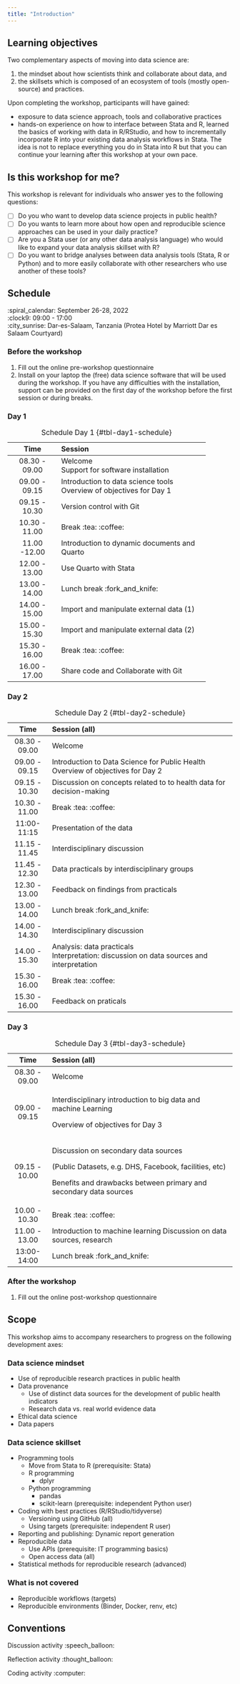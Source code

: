 ```yaml
---
title: "Introduction"
---
```


## Learning objectives

Two complementary aspects of moving into data science are:

1.  the mindset about how scientists think and collaborate about data, and
2.  the skillsets which is composed of an ecosystem of tools (mostly open-source) and practices.

Upon completing the workshop, participants will have gained:

-   exposure to data science approach, tools and collaborative practices
-   hands-on experience on how to interface between Stata and R, learned the basics of working with data in R/RStudio, and how to incrementally incorporate R into your existing data analysis workflows in Stata. The idea is not to replace everything you do in Stata into R but that you can continue your learning after this workshop at your own pace.

## Is this workshop for me?

This workshop is relevant for individuals who answer yes to the following questions:

-   [ ] Do you who want to develop data science projects in public health?
-   [ ] Do you wants to learn more about how open and reproducible science approaches can be used in your daily practice?
-   [ ] Are you a Stata user (or any other data analysis language) who would like to expand your data analysis skillset with R?
-   [ ] Do you want to bridge analyses between data analysis tools (Stata, R or Python) and to more easily collaborate with other researchers who use another of these tools?

## Schedule

:spiral_calendar: September 26-28, 2022\
:clock9: 09:00 - 17:00\
:city_sunrise: Dar-es-Salaam, Tanzania (Protea Hotel by Marriott Dar es Salaam Courtyard)

### Before the workshop

1. Fill out the online pre-workshop questionnaire
2. Install on your laptop the (free) data science software that will be used during the workshop. If you have any difficulties with the installation, support can be provided on the first day of the workshop before the first session or during breaks.

### Day 1

+---------------+----------------------------------------------+
| Time          | Session                                      |
+:=============:+:=============================================+
| 08.30 - 09.00 | Welcome\                                     |
|               | Support for software installation            |
+---------------+----------------------------------------------+
| 09.00 - 09.15 | Introduction to data science tools\          |
|               | Overview of objectives for Day 1             |
+---------------+----------------------------------------------+
| 09.15 - 10.30 | Version control with Git                     |
+---------------+----------------------------------------------+
| 10.30 - 11.00 | Break :tea: :coffee:                         |
+---------------+----------------------------------------------+
| 11.00 -12.00  | Introduction to dynamic documents and Quarto |
+---------------+----------------------------------------------+
| 12.00 - 13.00 | Use Quarto with Stata                        |
+---------------+----------------------------------------------+
| 13.00 - 14.00 | Lunch break :fork_and_knife:                 |
+---------------+----------------------------------------------+
| 14.00 - 15.00 | Import and manipulate external data (1)      |
+---------------+----------------------------------------------+
| 15.00 - 15.30 | Import and manipulate external data (2)      |
+---------------+----------------------------------------------+
| 15.30 - 16.00 | Break :tea: :coffee:                         |
+---------------+----------------------------------------------+
| 16.00 - 17.00 | Share code and Collaborate with Git          |
+---------------+----------------------------------------------+

: Schedule Day 1 {#tbl-day1-schedule}

### Day 2

+---------------+----------------------------------------------------------------------+
| Time          | Session (all)                                                        |
+:=============:+:=====================================================================+
| 08.30 - 09.00 | Welcome                                                              |
+---------------+----------------------------------------------------------------------+
| 09.00 - 09.15 | Introduction to Data Science for Public Health\                      |
|               | Overview of objectives for Day 2                                     |
+---------------+----------------------------------------------------------------------+
| 09.15 - 10.30 | Discussion on concepts related to to health data for decision-making |
+---------------+----------------------------------------------------------------------+
| 10.30 - 11.00 | Break :tea: :coffee:                                                 |
+---------------+----------------------------------------------------------------------+
| 11:00-11:15   | Presentation of the data                                             |
+---------------+----------------------------------------------------------------------+
| 11.15 - 11.45 | Interdisciplinary discussion                                         |
+---------------+----------------------------------------------------------------------+
| 11.45 - 12.30 | Data practicals by interdisciplinary groups                          |
+---------------+----------------------------------------------------------------------+
| 12.30 - 13.00 | Feedback on findings from practicals                                 |
+---------------+----------------------------------------------------------------------+
| 13.00 - 14.00 | Lunch break :fork_and_knife:                                         |
+---------------+----------------------------------------------------------------------+
| 14.00 - 14.30 | Interdisciplinary discussion                                         |
+---------------+----------------------------------------------------------------------+
| 14.00 - 15.30 | Analysis: data practicals\                                           |
|               | Interpretation: discussion on data sources and interpretation        |
+---------------+----------------------------------------------------------------------+
| 15.30 - 16.00 | Break :tea: :coffee:                                                 |
+---------------+----------------------------------------------------------------------+
| 15.30 - 16.00 | Feedback on praticals                                                |
+---------------+----------------------------------------------------------------------+

: Schedule Day 2 {#tbl-day2-schedule}

### Day 3

+---------------+-----------------------------------------------------------------------+
| Time          | Session (all)                                                         |
+:=============:+:======================================================================+
| 08.30 - 09.00 | Welcome                                                               |
+---------------+-----------------------------------------------------------------------+
| 09.00 - 09.15 | Interdisciplinary introduction to big data and machine Learning       |
|               |                                                                       |
|               | Overview of objectives for Day 3                                      |
+---------------+-----------------------------------------------------------------------+
| 09.15 - 10.00 | Discussion on secondary data sources                                  |
|               |                                                                       |
|               | (Public Datasets, e.g. DHS, Facebook, facilities, etc)                |
|               |                                                                       |
|               | Benefits and drawbacks between primary and secondary data sources     |
+---------------+-----------------------------------------------------------------------+
| 10.00 - 10.30 | Break :tea: :coffee:                                                  |
+---------------+-----------------------------------------------------------------------+
| 11.00 - 13.00 | Introduction to machine learning Discussion on data sources, research |
+---------------+-----------------------------------------------------------------------+
| 13:00-14:00   | Lunch break :fork_and_knife:                                          |
+---------------+-----------------------------------------------------------------------+

: Schedule Day 3 {#tbl-day3-schedule}

### After the workshop

1. Fill out the online post-workshop questionnaire

## Scope

This workshop aims to accompany researchers to progress on the following development axes:

### Data science mindset

-   Use of reproducible research practices in public health
-   Data provenance
    -   Use of distinct data sources for the development of public health indicators
    -   Research data vs. real world evidence data
-   Ethical data science
-   Data papers

### Data science skillset

-   Programming tools
    -   Move from Stata to R (prerequisite: Stata)
    -   R programming
        -   dplyr
    -   Python programming
        -   pandas
        -   scikit-learn (prerequisite: independent Python user)
-   Coding with best practices (R/RStudio/tidyverse)
    -   Versioning using GitHub (all)
    -   Using targets (prerequisite: independent R user)
-   Reporting and publishing: Dynamic report generation
-   Reproducible data
    -   Use APIs (prerequisite: IT programming basics)
    -   Open access data (all)
-   Statistical methods for reproducible research (advanced)

### What is not covered

-   Reproducible workflows (targets)
-   Reproducible environments (Binder, Docker, renv, etc)

## Conventions

Discussion activity :speech_balloon:

Reflection activity :thought_balloon:

Coding activity :computer:
